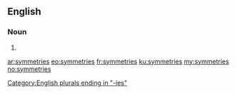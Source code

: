 ==English==

===Noun===
{{head|en|plural}}

# {{plural of|symmetry|lang=en|nocat=1}}

[[Category:English plurals ending in "-ies"]]

[[ar:symmetries]]
[[eo:symmetries]]
[[fr:symmetries]]
[[ku:symmetries]]
[[my:symmetries]]
[[no:symmetries]]